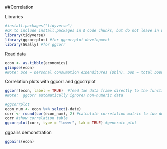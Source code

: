 ##Correlation

Libraries

```{r}
#install.packages("tidyverse")
#OK to include install.packages in R code chunks, but do not leave in when you knit your R Markdown document
library(tidyverse)
library(ggcorrplot) #for ggcorrplot development
library(GGally) #for ggcorr 
```

Read data
```{r}
econ <- as.tibble(economics)
glimpse(econ)
#Note: pce = personal consumption expenditures ($bln), pop = total population (1000's), psavert = personal savings rate, uempmed = median duration of unemployment (weeks), unemploy = number of unemployed (1000s)
```

Correlation plots with ggcorr and ggcorrplot
```{r}
ggcorr(econ, label = TRUE)  #feed the data frame directly to the function
#Note:  ggcorr automatically ignores non-numeric data

#ggcorrplot
econ_num <- econ %>% select(-date)
corr <- round(cor(econ_num), 2) #calculate correlation matric to two decimals
corr #show correlation table
ggcorrplot(corr, type = "lower", lab = TRUE) #generate plot
```

ggpairs demonstration
```{r}
ggpairs(econ)
```

